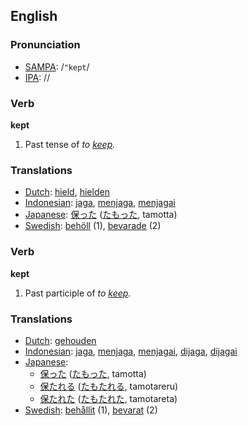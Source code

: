 ==English==

=== Pronunciation ===
*[[w:SAMPA|SAMPA]]: /<tt>"kept</tt>/
*[[w:IPA|IPA]]: /{{IPAchar|ˈkept}}/

=== Verb ===
'''kept'''
# Past tense of ''to [[keep]].''

=== Translations ===
*[[Dutch]]: [[hield]], [[hielden]]
*[[Indonesian]]: [[jaga]], [[jaga|menjaga]], [[jaga|menjagai]]
*[[Japanese]]: [[保った]] ([[たもった]], tamotta)
*[[Swedish]]: [[behöll]] (1), [[bevarade]] (2)

=== Verb ===
'''kept'''
# Past participle of ''to [[keep]].''

=== Translations ===
*[[Dutch]]: [[gehouden]]
*[[Indonesian]]: [[jaga]], [[jaga|menjaga]], [[jaga|menjagai]], [[jaga|dijaga]], [[jaga|dijagai]]
*[[Japanese]]:
** [[保った]] ([[たもった]], tamotta)
** [[保たれる]] ([[たもたれる]], tamotareru)
** [[保たれた]] ([[たもたれた]], tamotareta)
*[[Swedish]]: [[behållit]] (1), [[bevarat]] (2)